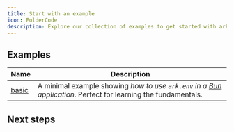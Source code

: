 ```yaml
---
title: Start with an example
icon: FolderCode
description: Explore our collection of examples to get started with ark.env
---
```


## Examples

| Name | Description |
|------|-------------|
| [basic](https://github.com/yamcodes/ark.env/tree/main/examples/basic) | A minimal example showing *how to use `ark.env` in a [Bun](https://bun.sh/) application*. Perfect for learning the fundamentals. |

## Next steps

<Cards>
    <Card title="Contributing an example" href="https://github.com/yamcodes/ark.env/tree/main/examples#contributing-examples" description="Contribute an example to the project" />
</Cards>